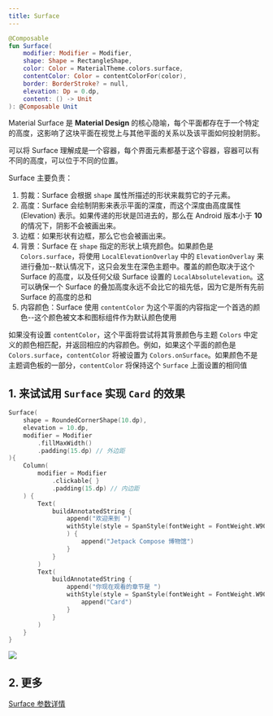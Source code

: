 ```yaml
---
title: Surface
---
```



``` kotlin
@Composable
fun Surface(
    modifier: Modifier = Modifier,
    shape: Shape = RectangleShape,
    color: Color = MaterialTheme.colors.surface,
    contentColor: Color = contentColorFor(color),
    border: BorderStroke? = null,
    elevation: Dp = 0.dp,
    content: () -> Unit
): @Composable Unit
```


Material Surface 是 **Material Design** 的核心隐喻，每个平面都存在于一个特定的高度，这影响了这块平面在视觉上与其他平面的关系以及该平面如何投射阴影。

可以将 Surface 理解成是一个容器，每个界面元素都基于这个容器，容器可以有不同的高度，可以位于不同的位置。

Surface 主要负责：

1. 剪裁：Surface 会根据 `shape` 属性所描述的形状来裁剪它的子元素。
2. 高度：Surface 会绘制阴影来表示平面的深度，而这个深度由高度属性 (Elevation) 表示。如果传递的形状是凹进去的，那么在 Android 版本小于 **10** 的情况下，阴影不会被画出来。
3. 边框：如果形状有边框，那么它也会被画出来。
4. 背景：Surface 在 `shape` 指定的形状上填充颜色。如果颜色是 `Colors.surface`，将使用 `LocalElevationOverlay` 中的 `ElevationOverlay` 来进行叠加--默认情况下，这只会发生在深色主题中。覆盖的颜色取决于这个 Surface 的高度，以及任何父级 Surface 设置的 `LocalAbsolutelevation`。这可以确保一个 Surface 的叠加高度永远不会比它的祖先低，因为它是所有先前 Surface 的高度的总和
5. 内容颜色：Surface 使用 `contentColor` 为这个平面的内容指定一个首选的颜色--这个颜色被文本和图标组件作为默认颜色使用

如果没有设置 `contentColor`，这个平面将尝试将其背景颜色与主题 `Colors` 中定义的颜色相匹配，并返回相应的内容颜色。例如，如果这个平面的颜色是 `Colors.surface`，`contentColor` 将被设置为 `Colors.onSurface`。如果颜色不是主题调色板的一部分，`contentColor` 将保持这个 `Surface` 上面设置的相同值

## 1. 来试试用 `Surface` 实现 `Card` 的效果

``` kotlin
Surface(
    shape = RoundedCornerShape(10.dp),
    elevation = 10.dp,
    modifier = Modifier
        .fillMaxWidth()
        .padding(15.dp) // 外边距
){
    Column(
        modifier = Modifier
            .clickable{ }
            .padding(15.dp) // 内边距
    ) {
        Text(
            buildAnnotatedString {
                append("欢迎来到 ")
                withStyle(style = SpanStyle(fontWeight = FontWeight.W900, color = Color(0xFF4552B8))
                ) {
                    append("Jetpack Compose 博物馆")
                }
            }
        )
        Text(
            buildAnnotatedString {
                append("你现在观看的章节是 ")
                withStyle(style = SpanStyle(fontWeight = FontWeight.W900)) {
                    append("Card")
                }
            }
        )
    }
}
```


<img src={demoGif} />


## 2. 更多

[Surface 参数详情](https://developer.android.com/reference/kotlin/androidx/compose/material/package-summary#Surface(androidx.compose.ui.Modifier,androidx.compose.ui.graphics.Shape,androidx.compose.ui.graphics.Color,androidx.compose.ui.graphics.Color,androidx.compose.foundation.BorderStroke,androidx.compose.ui.unit.Dp,kotlin.Function0))